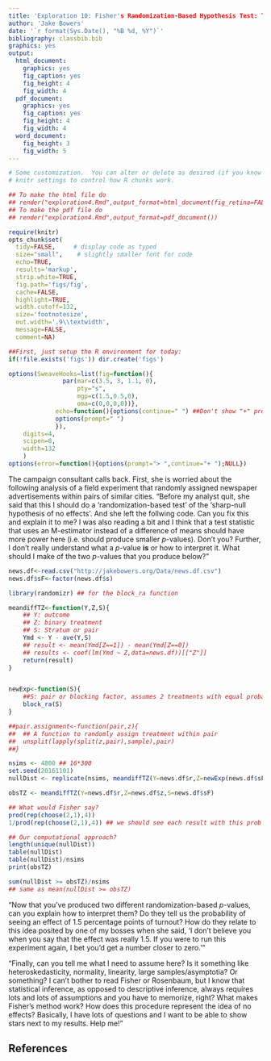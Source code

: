 ```yaml
---
title: 'Exploration 10: Fisher's Randomization-Based Hypothesis Test: The Fundamental p-value'
author: 'Jake Bowers'
date: '`r format(Sys.Date(), "%B %d, %Y")`'
bibliography: classbib.bib
graphics: yes
output:
  html_document:
    graphics: yes
    fig_caption: yes
    fig_height: 4
    fig_width: 4
  pdf_document:
    graphics: yes
    fig_caption: yes
    fig_height: 4
    fig_width: 4
  word_document:
    fig_height: 3
    fig_width: 5
---
```



```r
# Some customization.  You can alter or delete as desired (if you know what you are doing).
# knitr settings to control how R chunks work.

## To make the html file do
## render("exploration4.Rmd",output_format=html_document(fig_retina=FALSE))
## To make the pdf file do
## render("exploration4.Rmd",output_format=pdf_document())

require(knitr)
opts_chunk$set(
  tidy=FALSE,     # display code as typed
  size="small",    # slightly smaller font for code
  echo=TRUE,
  results='markup',
  strip.white=TRUE,
  fig.path='figs/fig',
  cache=FALSE,
  highlight=TRUE,
  width.cutoff=132,
  size='footnotesize',
  out.width='.9\\textwidth',
  message=FALSE,
  comment=NA)
```


```r
##First, just setup the R environment for today:
if(!file.exists('figs')) dir.create('figs')

options(SweaveHooks=list(fig=function(){
			   par(mar=c(3.5, 3, 1.1, 0),
			       pty="s",
			       mgp=c(1.5,0.5,0),
			       oma=c(0,0,0,0))},
			 echo=function(){options(continue=" ") ##Don't show "+" prompts,
			 options(prompt=" ")
			 }),
	digits=4,
	scipen=8,
	width=132
	)
options(error=function(){options(prompt="> ",continue="+ ");NULL})
```

The campaign consultant calls back. First, she is worried about the following
analysis of a field experiment that randomly assigned newspaper advertisements
within pairs of similar cities. "Before my analyst quit, she said that this I
should do a 'randomization-based test' of the 'sharp-null hypothesis of no
effects'. And she left the follwing code. Can you fix this and explain it to
me? I was also reading a bit and I think that a test statistic that uses an
M-estimator instead of a difference of means should have more power here (i.e.
should produce smaller $p$-values). Don't you? Further, I don't really
understand what a $p$-value **is** or how to interpret it. What should I make
of the two $p$-values that you produce below?"


```r
news.df<-read.csv("http://jakebowers.org/Data/news.df.csv")
news.df$sF<-factor(news.df$s)
```


```r
library(randomizr) ## for the block_ra function

meandiffTZ<-function(Y,Z,S){
	## Y: outcome
	## Z: binary treatment
	## S: Stratum or pair
	Ymd <- Y - ave(Y,S)
	## result <- mean(Ymd[Z==1]) - mean(Ymd[Z==0])
	## results <- coef(lm(Ymd ~ Z,data=news.df))[["Z"]]
	return(result)
}


newExp<-function(S){
	##S: pair or blocking factor, assumes 2 treatments with equal probability
	block_ra(S)
}

##pair.assignment<-function(pair,z){
##  ## A function to randomly assign treatment within pair
##  unsplit(lapply(split(z,pair),sample),pair)
##}

nsims <- 4800 ## 16*300
set.seed(20161101)
nullDist <- replicate(nsims, meandiffTZ(Y=news.df$r,Z=newExp(news.df$sF),S=news.df$sF))

obsTZ <- meandiffTZ(Y=news.df$r,Z=news.df$z,S=news.df$sF)

## What would Fisher say?
prod(rep(choose(2,1),4))
1/prod(rep(choose(2,1),4)) ## we should see each result with this prob or a multiple of it

## Our computational approach?
length(unique(nullDist))
table(nullDist)
table(nullDist)/nsims
print(obsTZ)

sum(nullDist >= obsTZ)/nsims
## same as mean(nullDist >= obsTZ)
```

"Now that you've produced two different randomization-based $p$-values, can you
explain how to interpret them? Do they tell us the probability of seeing an
effect of 1.5 percentage points of turnout? How do they relate to this idea
posited by one of my bosses when she said, 'I don't believe you when you say
that the effect was really 1.5. If you were to run this experiment again, I bet
you'd get a number closer to zero.'"

"Finally, can you tell me what I need to assume here? Is it something like
heteroskedasticity, normality, linearity, large samples/asymptotia? Or
something? I can't bother to read Fisher or Rosenbaum,  but I know that
statistical inference, as opposed to descriptive inference, always requires
lots and lots of assumptions and you have to memorize, right? What makes
Fisher's method work? How does this procedure represent the idea of no effects?
Basically, I have lots of questions and I want to be able to show stars next to
my results. Help me!"

## References


